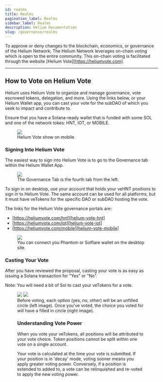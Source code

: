 ```yaml
---
id: realms
title: Realms
pagination_label: Realms
sidebar_label: Realms
description: Helium Documentation
slug: /governance/realms
---
```



<LegacyContentBanner />

To approve or deny changes to the blockchain, economics, or governance of the Helium Network; The
Helium Network leverages on-chain voting which is open to the entire community. This on-chain voting
is facilitated through the website [Helium Vote][https://heliumvote.com].

---

## How to Vote on Helium Vote

Helium uses Helium Vote to organize and manage governance, vote escrowed tokens, 
delegation, and more. Using the links below, or your Helium Wallet app, you can
 cast your vote for the subDAO of which you seek to impact and contribute to.

Ensure that you have a Solana-ready wallet that is funded with some SOL and one of the network
tokes: HNT, IOT, or MOBILE.

<figure className="screensnippet-wrapper">
  <img src={useBaseUrl('/img/modular-governance/Helium-Vote.jpeg')} 
  style={{ maxHeight: 600 }} />
  <figcaption>Helium Vote show on mobile.</figcaption>
</figure>



### Signing Into Helium Vote
The easiest way to sign into Helium Vote is to go to the Governance tab within the Helium Wallet App.

<figure className="screensnippet-wrapper">
  <img src={useBaseUrl('img/helium-vote/governance-tab.jpeg')} />
  <figcaption>
   The Governance Tab is the fourth tab from the left.
  </figcaption>
</figure>



To sign in on desktop, use your account that holds your veHNT positions to sign in to Helium Vote.
 The same account can be used for all platforms, but it must have veTokens for the specific DAO
  or subDAO hosting the vote.

The links for the Helium Vote governance portals are:

- [https://heliumvote.com/hnt][helium-vote-hnt]
- [https://heliumvote.com/iot][helium-vote-iot]
- [https://heliumvote.com/mobile][helium-vote-mobile]

<figure className="screensnippet-wrapper">
  <img src={useBaseUrl('img/helium-vote/wallet-sign-in.jpg')} />
  <figcaption>
   You can connect you Phantom or Solflare wallet on the desktop site.
  </figcaption>
</figure>

### Casting Your Vote

After you have reviewed the proposal, casting your vote is as easy as issuing a Solana transaction
for "Yes" or "No".

Note: You will need a bit of Sol to cast your veTokens for a vote.

<figure className="screensnippet-wrapper">
  <div style={{ display: 'flex', alignItems: 'center' }}>
    <img
      src={useBaseUrl('/img/modular-governance/HIP-105-not-voted.jpg')}
      style={{ maxHeight: 450, minWidth: 0, flex: '1 1 auto' }}
    />
    <img
      src={useBaseUrl('img/modular-governance/HIP-105-voted.jpg')}
      style={{ maxHeight: 450, minWidth: 0, flex: '1 1 auto' }}
    />
  </div>
  <figcaption>Before voting, each option (yes, no, other) will be an unfilled circle (left image).
   Once you've voted, the choice you voted for will have a filled in circle (right image).</figcaption>


### Understanding Vote Power

When you vote your veTokens, all positions will be attributed to your vote choice. Token positions
cannot be split within one vote on a single account.

Your vote is calculated at the time your vote is submitted. If your position is in 'decay' mode,
voting sooner means you apply greater voting power. Conversely, if a position is extended to added
to, a vote can be relinquished and re-voted to apply the new voting power.


[realms]: https://realms.today
[realms-hnt]: https://realms.heliumvote.com/dao/hnt
[realms-iot]: https://realms.heliumvote.com/dao/iot
[realms-mobile]: https://realms.heliumvote.com/dao/mobile
[discord]: https://discord.gg/helium
[staking]: /staking-with-realms
[swap-utility]: /sol-token#swap-utility

